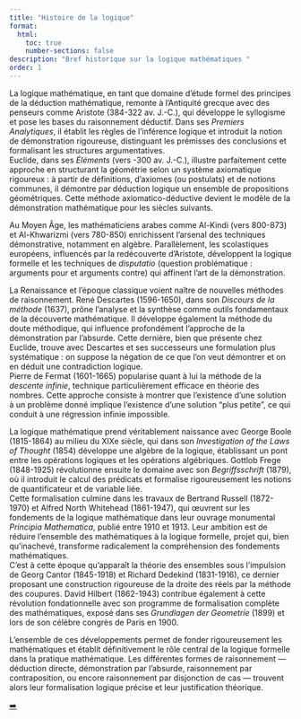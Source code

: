 ```yaml
---
title: "Histoire de la logique"
format:
  html:
    toc: true
    number-sections: false
description: "Bref historique sur la logique mathématiques "
order: 1
---
```


::: {.bloc .rem}
La logique mathématique, en tant que domaine d'étude formel des principes de la déduction mathématique, remonte à l'Antiquité grecque avec des penseurs comme Aristote (384-322 av. J.-C.), qui développe le syllogisme et pose les bases du raisonnement déductif. Dans ses *Premiers Analytiques*, il établit les règles de l'inférence logique et introduit la notion de démonstration rigoureuse, distinguant les prémisses des conclusions et formalisant les structures argumentatives.  
Euclide, dans ses *Éléments* (vers -300 av. J.-C.), illustre parfaitement cette approche en structurant la géométrie selon un système axiomatique rigoureux : à partir de définitions, d'axiomes (ou postulats) et de notions communes, il démontre par déduction logique un ensemble de propositions géométriques. Cette méthode axiomatico-déductive devient le modèle de la démonstration mathématique pour les siècles suivants.  
:::

::: {.bloc .rem}
Au Moyen Âge, les mathématiciens arabes comme Al-Kindi (vers 800-873) et Al-Khwarizmi (vers 780-850) enrichissent l'arsenal des techniques démonstrative, notamment en algèbre. Parallèlement, les scolastiques européens, influencés par la redécouverte d'Aristote, développent la logique formelle et les techniques de *disputatio* (question problématique : arguments pour et arguments contre) qui affinent l'art de la démonstration.  
:::

::: {.bloc .rem}
La Renaissance et l'époque classique voient naître de nouvelles méthodes de raisonnement. René Descartes (1596-1650), dans son *Discours de la méthode* (1637), prône l'analyse et la synthèse comme outils fondamentaux de la découverte mathématique. Il développe également la méthode du doute méthodique, qui influence profondément l'approche de la démonstration par l'absurde. Cette dernière, bien que présente chez Euclide, trouve avec Descartes et ses successeurs une formulation plus systématique : on suppose la négation de ce que l'on veut démontrer et on en déduit une contradiction logique.  
Pierre de Fermat (1601-1665) popularise quant à lui la méthode de la *descente infinie*, technique particulièrement efficace en théorie des nombres. Cette approche consiste à montrer que l'existence d'une solution à un problème donné implique l'existence d'une solution "plus petite", ce qui conduit à une régression infinie impossible.  
:::

::: {.bloc .rem}
La logique mathématique prend véritablement naissance avec George Boole (1815-1864) au milieu du XIXe siècle, qui dans son *Investigation of the Laws of Thought* (1854) développe une algèbre de la logique, établissant un pont entre les opérations logiques et les opérations algébriques. Gottlob Frege (1848-1925) révolutionne ensuite le domaine avec son *Begriffsschrift* (1879), où il introduit le calcul des prédicats et formalise rigoureusement les notions de quantificateur et de variable liée.  
Cette formalisation culmine dans les travaux de Bertrand Russell (1872-1970) et Alfred North Whitehead (1861-1947), qui œuvrent sur les fondements de la logique mathématique dans leur ouvrage monumental *Principia Mathematica*, publié entre 1910 et 1913. Leur ambition est de réduire l'ensemble des mathématiques à la logique formelle, projet qui, bien qu'inachevé, transforme radicalement la compréhension des fondements mathématiques.  
C'est à cette époque qu'apparaît la théorie des ensembles sous l'impulsion de Georg Cantor (1845-1918) et Richard Dedekind (1831-1916), ce dernier proposant une construction rigoureuse de la droite des réels par la méthode des coupures. David Hilbert (1862-1943) contribue également à cette révolution fondationnelle avec son programme de formalisation complète des mathématiques, exposé dans ses *Grundlagen der Geometrie* (1899) et lors de son célèbre congrès de Paris en 1900.  
:::

::: {.bloc .rem}
L'ensemble de ces développements permet de fonder rigoureusement les mathématiques et établit définitivement le rôle central de la logique formelle dans la pratique mathématique. Les différentes formes de raisonnement — déduction directe, démonstration par l'absurde, raisonnement par contraposition, ou encore raisonnement par disjonction de cas — trouvent alors leur formalisation logique précise et leur justification théorique.
:::



<div class="nav-pages">
  <a class="next" href="proposition.html">➡️</a>
</div>

